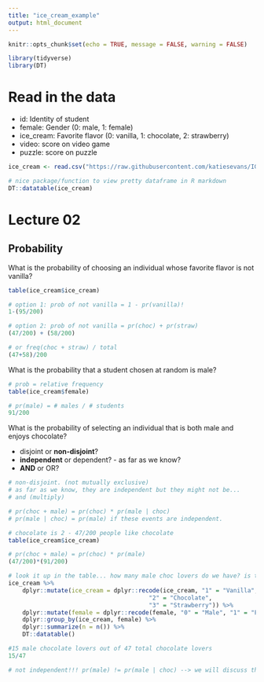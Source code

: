 ```yaml
---
title: "ice_cream_example"
output: html_document
---
```


```r
knitr::opts_chunk$set(echo = TRUE, message = FALSE, warning = FALSE)

library(tidyverse)
library(DT)
```

# Read in the data

* id: Identity of student
* female: Gender (0: male, 1: female)
* ice_cream: Favorite flavor (0: vanilla, 1: chocolate, 2: strawberry)
* video: score on video game
* puzzle: score on puzzle

```r

ice_cream <- read.csv("https://raw.githubusercontent.com/katiesevans/IGP_biostatistics/main/data/ice_cream.csv")

# nice package/function to view pretty dataframe in R markdown
DT::datatable(ice_cream)

```

# Lecture 02

## Probability

What is the probability of choosing an individual whose favorite flavor is not vanilla?

```r

table(ice_cream$ice_cream)

# option 1: prob of not vanilla = 1 - pr(vanilla)!
1-(95/200)

# option 2: prob of not vanilla = pr(choc) + pr(straw)
(47/200) + (58/200)

# or freq(choc + straw) / total
(47+58)/200

```

What is the probability that a student chosen at random is male?

```r

# prob = relative frequency
table(ice_cream$female)

# pr(male) = # males / # students
91/200

```

What is the probability of selecting an individual that is both male and enjoys chocolate?

* disjoint or **non-disjoint**?
* **independent** or dependent? - as far as we know?
* **AND** or OR?

```r

# non-disjoint. (not mutually exclusive)
# as far as we know, they are independent but they might not be...
# and (multiply)

# pr(choc + male) = pr(choc) * pr(male | choc)
# pr(male | choc) = pr(male) if these events are independent.

# chocolate is 2 - 47/200 people like chocolate
table(ice_cream$ice_cream)

# pr(choc + male) = pr(choc) * pr(male) 
(47/200)*(91/200)

# look it up in the table... how many male choc lovers do we have? is this independent?
ice_cream %>%
    dplyr::mutate(ice_cream = dplyr::recode(ice_cream, "1" = "Vanilla", 
                                        "2" = "Chocolate",
                                        "3" = "Strawberry")) %>%
    dplyr::mutate(female = dplyr::recode(female, "0" = "Male", "1" = "Female")) %>%
    dplyr::group_by(ice_cream, female) %>%
    dplyr::summarize(n = n()) %>%
    DT::datatable()

#15 male chocolate lovers out of 47 total chocolate lovers
15/47

# not independent!!! pr(male) != pr(male | choc) --> we will discuss this more next time :)

```
